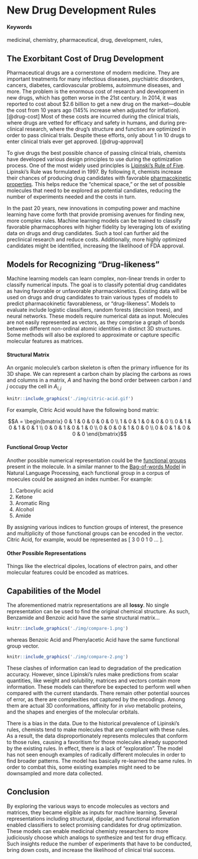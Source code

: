 # New Drug Development Rules {#drug-rules}

#### Keywords

medicinal, chemistry, pharmaceutical, drug, development, rules,

## The Exorbitant Cost of Drug Development

Pharmaceutical drugs are a cornerstone of modern medicine.
They are important treatments for many infectious diseases, psychiatric disorders, cancers, diabetes, cardiovascular problems, autoimmune diseases, and more.
The problem is the enormous cost of research and development in new drugs, which has gotten worse in the 21st century.
In 2014, it was reported to cost about $2.6 billion to get a new drug on the market—double the cost from 10 years ago (145% increase when adjusted for inflation). [@drug-cost]
Most of these costs are incurred during the clinical trials, where drugs are vetted for efficacy and safety in humans, and during pre-clinical research, where the drug's structure and function are optimized in order to pass clinical trials.
Despite these efforts, only about 1 in 10 drugs to enter clinical trials ever get approved. [@drug-approval]

To give drugs the best possible chance of passing clinical trials, chemists have developed various design principles to use during the optimization process. One of the most widely used principles is [Lipinski's Rule of Five](https://en.wikipedia.org/wiki/Lipinski%27s_rule_of_five).
Lipinski's Rule was formulated in 1997.
By following it, chemists increase their chances of producing drug candidates with favorable [pharmacokinetic properties](https://en.wikipedia.org/wiki/Pharmacokinetics).
This helps reduce the "chemical space," or the set of possible molecules that need to be explored as potential candiates, reducing the number of experiments needed and the costs in turn.

In the past 20 years, new innovations in computing power and machine learning have come forth that provide promising avenues for finding new, more complex rules.
Machine learning models can be trained to classify favorable pharmacophores with higher fidelity by leveraging lots of existing data on drugs and drug candidates.
Such a tool can further aid the preclinical research and reduce costs.
Additionally, more highly optimized candidates might be identified, increasing the likelihood of FDA approval.

## Models for Recognizing "Drug-likeness"

Machine learning models can learn complex, non-linear trends in order to classify numerical inputs.
The goal is to classify potential drug candidates as having favorable or unfavorable pharmacokinetics.
Existing data will be used on drugs and drug candidates to train various types of models to predict pharmacokinetic favorableness, or "drug-likeness".
Models to evaluate include logistic classifiers, random forests (decision trees), and neural networks.
These models require numerical data as input. Molecules are not easily represented as vectors, as they comprise a graph of bonds between different non-ordinal atomic identities in distinct 3D structures.
Some methods will also be explored to approximate or capture specific molecular features as matrices.

#### Structural Matrix

An organic molecule's carbon skeleton is often the primary influence for its 3D shape.
We can represent a carbon chain by placing the carbons as rows and columns in a matrix, $A$ and having the bond order between carbon $i$ and $j$ occupy the cell in $A_{i,j}$

```r
knitr::include_graphics('./img/citric-acid.gif')
```

For example, Citric Acid would have the following bond matrix:

$$A = \begin{bmatrix}
0 & 1 & 0 & 0 & 0 & 0 \\ 
1 & 0 & 1 & 0 & 0 & 0 \\
0 & 1 & 0 & 1 & 0 & 1 \\
0 & 0 & 1 & 0 & 1 & 0 \\
0 & 0 & 0 & 1 & 0 & 0 \\
0 & 0 & 1 & 0 & 0 & 0
\end{bmatrix}$$

#### Functional Group Vector

Another possible numerical representation could be the [functional groups](https://en.wikipedia.org/wiki/Functional_group) present in the molecule.
In a similar manner to the [Bag-of-words Model](https://en.wikipedia.org/wiki/Bag-of-words_model) in Natural Language Processing, each functional group in a corpus of moecules could be assigned an index number.
For example:

  1. Carboxylic acid
  1. Ketone
  1. Aromatic Ring
  1. Alcohol
  1. Amide

By assigning various indices to function groups of interest, the presence and multiplicity of those functional groups can be encoded in the vector. Citric Acid, for example, would be represented as $[\ 3\ 0\ 0\ 1\ 0\ ...\ ]$.

#### Other Possible Representations

Things like the electrical dipoles, locations of electron pairs, and other molecular features could be encoded as matrices.


## Capabilities of the Model

The aforementioned matrix representations are all **lossy**.
No single representation can be used to find the original chemical structure.
As such, Benzamide and Benzoic acid have the same structural matrix...

```r
knitr::include_graphics('./img/compare-1.png')
```

whereas Benzoic Acid and Phenylacetic Acid have the same functional group vector.

```r
knitr::include_graphics('./img/compare-2.png')
```

These clashes of information can lead to degradation of the predication accuracy.
However, since Lipinski's rules make predictions from scalar quantities, like weight and solubility, matrices and vectors contain more information.
These models can therefore be expected to perform well when compared with the current standards.
There remain other potential sources of error, as there are complexities not captured by the encodings.
Among them are actual 3D conformations, affinity for *in vivo* metabolic proteins, and the shapes and energies of the molecular orbitals.

There is a bias in the data.
Due to the historical prevalence of Lipinski's rules, chemists tend to make molecules that are compliant with these rules.
As a result, the data disproportionately represents molecules that conform to those rules, causing a favoritism for those molecules already supported by the existing rules.
In effect, there is a lack of "exploration".
The model has not seen enough examples of radically different molecules in order to find broader patterns.
The model has basically re-learned the same rules.
In order to combat this, some existing examples might need to be downsampled and more data collected.

## Conclusion

By exploring the various ways to encode molecules as vectors and matrices, they became eligible as inputs for machine learning.
Several representations including structural, dipolar, and functional information enabled classifiers to select promising candidates for drug optimization.
These models can enable medicinal chemisty researchers to more judiciously choose which analogs to synthesize and test for drug efficacy.
Such insights reduce the number of experiments that have to be conducted, bring down costs, and increase the likelihood of clinical trial success.



